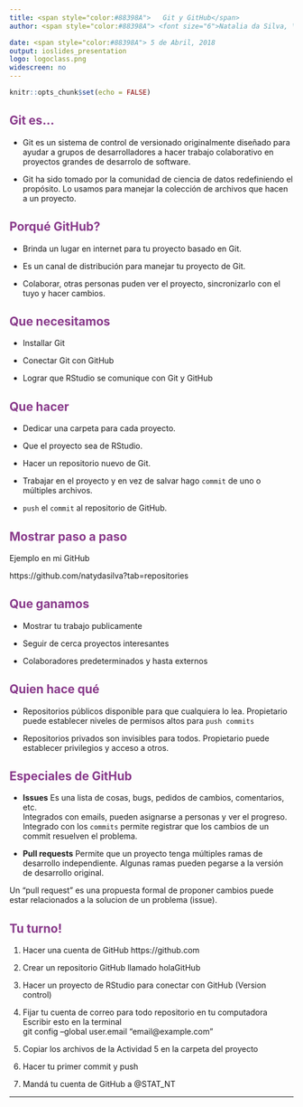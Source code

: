 ```yaml
---
title: <span style="color:#88398A">   Git y GitHub</span>
author: <span style="color:#88398A"> <font size="6">Natalia da Silva, \@STA_NT</span></font>

date: <span style="color:#88398A"> 5 de Abril, 2018
output: ioslides_presentation
logo: logoclass.png
widescreen: no
---
```


 <style>
 .title-slide {
     background-image: url(logo.png);
     background-repeat: no-repeat;
     padding:40px;
     background-position: 90% 80%;
     background-size: 200px 200px;
   }
   </style>
```r
knitr::opts_chunk$set(echo = FALSE)
```

## <span style="color:#88398A"> Git es...</span>

- Git es un sistema de control de versionado originalmente diseñado para ayudar a grupos de desarrolladores a hacer trabajo colaborativo en
proyectos grandes de desarrolo de software.

- Git ha sido tomado por la comunidad de ciencia de datos redefiniendo el propósito. Lo usamos para manejar la colección de archivos que hacen a un proyecto.
<!-- datos, figuras, reportes, codigo fuente -->


## <span style="color:#88398A"> Porqué GitHub? </span>

- Brinda un lugar en internet para tu proyecto basado en Git.

- Es un canal de distribución para manejar tu proyecto de Git.

- Colaborar, otras personas puden ver el proyecto, sincronizarlo con el tuyo y hacer cambios.


## <span style="color:#88398A"> Que necesitamos </span>

- Installar Git

- Conectar Git con GitHub

- Lograr que RStudio se comunique con Git y GitHub



## <span style="color:#88398A"> Que hacer </span>

- Dedicar una carpeta para cada proyecto.

- Que el proyecto sea de RStudio.

- Hacer un repositorio nuevo de Git.

- Trabajar en el proyecto y en vez de salvar hago `commit` de uno o múltiples archivos.

- `push`  el  `commit` al repositorio de GitHub.

## <span style="color:#88398A"> Mostrar paso a paso</span>

Ejemplo en mi GitHub  

https://github.com/natydasilva?tab=repositories

## <span style="color:#88398A">  Que ganamos</span>

- Mostrar tu trabajo publicamente
<!-- - La gente puede ver tu trabajo si el repositorio es público usar tu código pueden clonar o forkear el repositorio -->

- Seguir de cerca proyectos interesantes
<!-- - Si te interesa algún proyecto de otro podes tener notificaciones de actualizaciones o forkear el repositorio -->

- Colaboradores predeterminados y hasta externos


## <span style="color:#88398A"> Quien hace qué</span>

- Repositorios públicos disponible para que cualquiera lo lea. Propietario puede establecer niveles de permisos altos para `push commits` 

- Repositorios privados son invisibles para todos. Propietario puede establecer privilegios y acceso a otros.


## <span style="color:#88398A">  Especiales de GitHub</span>

- **Issues**
 Es una lista de cosas, bugs, pedidos de cambios, comentarios, etc.  
Integrados con emails, pueden asignarse a personas y ver el progreso.  
Integrado con los `commits` permite registrar que los cambios de un commit resuelven el problema.  

- **Pull requests**
Permite que un proyecto tenga múltiples ramas de desarrollo independiente.
Algunas ramas pueden pegarse a la versión de desarrollo original.

 Un "pull request" es una propuesta formal de proponer cambios puede estar relacionados a la solucion de un problema (issue).



## <span style="color:#88398A">  Tu turno!</span>

1. Hacer una cuenta de GitHub https://github.com

2. Crear un repositorio  GitHub llamado holaGitHub

3. Hacer un proyecto de RStudio para conectar con GitHub (Version control)

4. Fijar tu cuenta de correo para todo repositorio en tu computadora
Escribir esto en la terminal  
git config --global user.email "email@example.com"

5. Copiar los archivos de la Actividad 5 en la carpeta del proyecto

6. Hacer tu primer commit y push

7. Mandá tu cuenta de GitHub a @STAT_NT 

---


